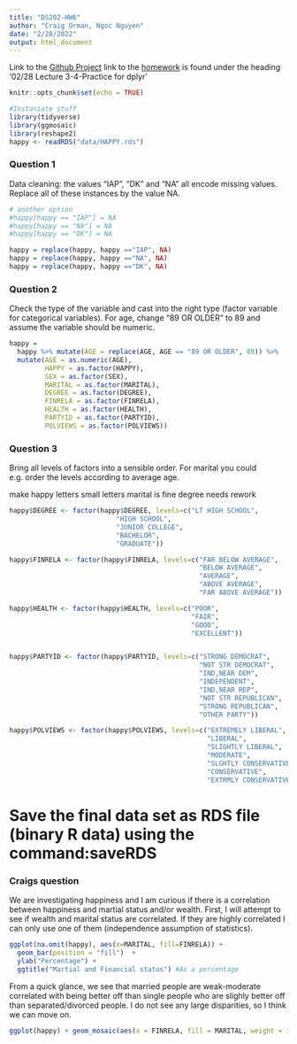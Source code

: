 ```yaml
---
title: "DS202-HW6"
author: "Craig Orman, Ngoc Nguyen"
date: "2/28/2022"
output: html_document
---
```

Link to the [Github Project](https://github.com/ArgentCode/DS202-HW6 "Github Project")
link to the [homework](https://yumouqiu.github.io/DS202-Spring2022/Practice/practice03.html) is found under the heading '02/28 Lecture 3-4-Practice for dplyr' 


```r
knitr::opts_chunk$set(echo = TRUE)
```

```r
#Instaniate stuff
library(tidyverse)
library(ggmosaic)
library(reshape2)
happy <- readRDS("data/HAPPY.rds")
```
### Question 1

Data cleaning: the values “IAP”, “DK” and “NA” all encode missing values. Replace all of these instances by the value NA.

```r

# another option
#happy[happy == "IAP"] = NA
#happy[happy == "NA"] = NA
#happy[happy == "DK"] = NA

happy = replace(happy, happy =="IAP", NA)
happy = replace(happy, happy =="NA", NA)
happy = replace(happy, happy =="DK", NA)
```

### Question 2

Check the type of the variable and cast into the right type (factor variable for categorical variables). For age, change “89 OR OLDER” to 89 and assume the variable should be numeric.


```r

happy = 
  happy %>% mutate(AGE = replace(AGE, AGE == "89 OR OLDER", 89)) %>% 
  mutate(AGE = as.numeric(AGE),
         HAPPY = as.factor(HAPPY),
         SEX = as.factor(SEX),
         MARITAL = as.factor(MARITAL),
         DEGREE = as.factor(DEGREE),
         FINRELA = as.factor(FINRELA),
         HEALTH = as.factor(HEALTH),
         PARTYID = as.factor(PARTYID),
         POLVIEWS = as.factor(POLVIEWS))
```

### Question 3

Bring all levels of factors into a sensible order. For marital you could e.g. order the levels according to average age.

make happy letters small letters
marital is fine
degree needs rework
```r

happy$DEGREE <- factor(happy$DEGREE, levels=c("LT HIGH SCHOOL",
                           "HIGH SCHOOL",
                           "JUNIOR COLLEGE",
                           "BACHELOR",
                           "GRADUATE"))

happy$FINRELA <- factor(happy$FINRELA, levels=c("FAR BELOW AVERAGE",
                                                "BELOW AVERAGE",
                                                "AVERAGE",
                                                "ABOVE AVERAGE",
                                                "FAR ABOVE AVERAGE"))

happy$HEALTH <- factor(happy$HEALTH, levels=c("POOR",
                                              "FAIR",
                                              "GOOD",
                                              "EXCELLENT"))


happy$PARTYID <- factor(happy$PARTYID, levels=c("STRONG DEMOCRAT",
                                                "NOT STR DEMOCRAT",
                                                "IND,NEAR DEM",
                                                "INDEPENDENT",
                                                "IND,NEAR REP",
                                                "NOT STR REPUBLICAN",
                                                "STRONG REPUBLICAN",
                                                "OTHER PARTY"))

happy$POLVIEWS <- factor(happy$POLVIEWS, levels=c("EXTREMELY LIBERAL",
                                                  "LIBERAL",
                                                  "SLIGHTLY LIBERAL",
                                                  "MODERATE",
                                                  "SLGHTLY CONSERVATIVE",
                                                  "CONSERVATIVE",
                                                  "EXTRMLY CONSERVATIVE"))

```

# Save the final data set as RDS file (binary R data) using the command:saveRDS

### Craigs question

We are investigating happiness and I am curious if there is a correlation between happiness and martial status and/or wealth. First, I will attempt to see if wealth and marital status are correlated. If they are highly correlated I can only use one of them (independence assumption of statistics). 

```r
ggplot(na.omit(happy), aes(x=MARITAL, fill=FINRELA)) +
  geom_bar(position = "fill")  +
  ylab("Percentage") +
  ggtitle("Martial and Financial status") #As a percentage
```

From a quick glance, we see that married people are weak-moderate correlated with being better off than single people who are slighly better off than separated/divorced people. I do not see any large disparities, so I think we can move on.

```r
ggplot(happy) + geom_mosaic(aes(x = FINRELA, fill = MARITAL, weight = 1))
```